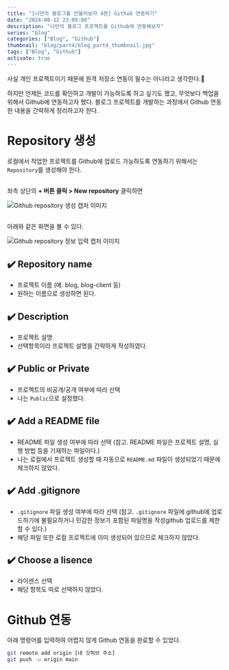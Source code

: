 ```yaml
---
title: "[나만의 블로그를 만들어보자 4편] Github 연동하기"
date: "2024-08-12 23:00:00"
description: "나만의 블로그 프로젝트를 Github에 연동해보자"
series: "blog"
categories: ["Blog", "Github"]
thumbnail: "blog/part4/blog_part4_thumbnail.jpg"
tags: ["Blog", "Github"]
activate: true
---
```


사실 개인 프로젝트이기 때문에 원격 저장소 연동이 필수는 아니라고 생각한다.🤔

하지만 언제든 코드를 확인하고 개발이 가능하도록 하고 싶기도 했고, 무엇보다 백업을 위해서 Github에 연동하고자 했다. 블로그 프로젝트를 개발하는 과정에서 Github 연동한 내용을 간략하게 정리하고자 한다.

# Repository 생성

로컬에서 작업한 프로젝트를 Github에 업로드 가능하도록 연동하기 위해서는 `Repository`를 생성해야 한다.

##

좌측 상단의 **+ 버튼 클릭 > New repository** 클릭하면

![Github repository 생성 캡처 이미지](/images/posts/blog/part4/github_new_repository.png)

##

아래와 같은 화면을 볼 수 있다.

![Github repository 정보 입력 캡처 이미지](/images/posts/blog/part4/github_repository.jpg)

## ✔️ Repository name

- 프로젝트 이름 (예. blog, blog-client 등)
- 원하는 이름으로 생성하면 된다.

## ✔️ Description

- 프로젝트 설명
- 선택항목이라 프로젝트 설명을 간략하게 작성하였다.

## ✔️ Public or Private

- 프로젝트의 비공개/공개 여부에 따라 선택
- 나는 `Public`으로 설정했다.

## ✔️ Add a README file

- README 파일 생성 여부에 따라 선택 (참고. README 파일은 프로젝트 설명, 실행 방법 등을 기재하는 파일이다.)
- 나는 로컬에서 프로젝트 생성할 때 자동으로 `README.md` 파일이 생성되었기 때문에 체크하지 않았다.

## ✔️ Add .gitignore

- `.gitignore` 파일 생성 여부에 따라 선택 (참고. `.gitignore` 파일에 github에 업로드하기에 불필요하거나 민감한 정보가 포함된 파일명을 작성github 업로드를 제한할 수 있다.)
- 해당 파일 또한 로컬 프로젝트에 이미 생성되어 있으므로 체크하지 않았다.

## ✔️ Choose a lisence

- 라이센스 선택
- 해당 항목도 따로 선택하지 않았다.

# Github 연동

아래 명령어를 입력하여 어렵지 않게 Github 연동을 완료할 수 있었다.

```bash
git remote add origin [내 깃허브 주소]
git push -u origin main
```
